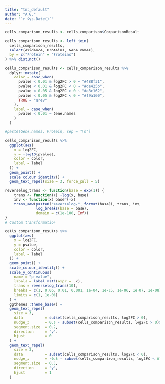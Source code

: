 ```yaml
---
title: "tmt_default"
author: "A.G."
date: "`r Sys.Date()`"
---
```

```r
cells_comparison_results <- cells_comparison$ComparisonResult

cells_comparison_results <- left_join(
  cells_comparison_results,
  select(evidence, Proteins, Gene.names),
  by = c("Protein" = "Proteins")
) %>% distinct()

cells_comparison_results <- cells_comparison_results %>% 
  dplyr::mutate(
    color = case_when(
      pvalue < 0.01 & log2FC > 0 ~ "#488f31",
      pvalue < 0.01 & log2FC < 0 ~ "#de425b",
      pvalue < 0.05 & log2FC > 0 ~ "#a8c162",
      pvalue < 0.05 & log2FC < 0 ~ "#f9a160",
      TRUE ~ "grey"
    ),
    label = case_when(
      pvalue < 0.01 ~ Gene.names
    )
  )

#paste(Gene.names, Protein, sep = "\n")

cells_comparison_results %>% 
  ggplot(aes(
    x = log2FC,
    y = -log10(pvalue),
    color = color,
    label = label
  )) +
  geom_point() +
  scale_colour_identity() +
  geom_text_repel(size = 3, force_pull = 5)
```

```r
reverselog_trans <- function(base = exp(1)) {
    trans <- function(x) -log(x, base)
    inv <- function(x) base^(-x)
    trans_new(paste0("reverselog-", format(base)), trans, inv, 
              log_breaks(base = base), 
              domain = c(1e-100, Inf))
}
# Custom transformation

cells_comparison_results %>% 
  ggplot(aes(
    x = log2FC,
    y = pvalue,
    color = color,
    label = label
  )) +
  geom_point() +
  scale_colour_identity() +
  scale_y_continuous(
    name = "p-value",
    labels = label_math(expr = .x),
    trans = reverselog_trans(10),
    breaks = c(1, 0.05, 0.01, 0.001, 1e-04, 1e-05, 1e-06, 1e-07, 1e-08),
    limits = c(1, 1e-08)
  ) +
  ggthemes::theme_base() +
  geom_text_repel(
    size = 3,
    data          = subset(cells_comparison_results, log2FC > 0),
    nudge_x       = 0.6 - subset(cells_comparison_results, log2FC > 0)$log2FC,
    segment.size  = 0.2,
    direction     = "y",
    hjust         = 0
  ) +
  geom_text_repel(
    size = 3,
    data          = subset(cells_comparison_results, log2FC < 0),
    nudge_x       = -0.8 - subset(cells_comparison_results, log2FC < 0)$log2FC,
    segment.size  = 0.1,
    direction     = "y",
    hjust         = 1
  )
```

